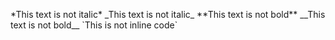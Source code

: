 \*This text is not italic\*
\_This text is not italic\_
\*\*This text is not bold\*\*
\_\_This text is not bold\_\_
\`This is not inline code\`
